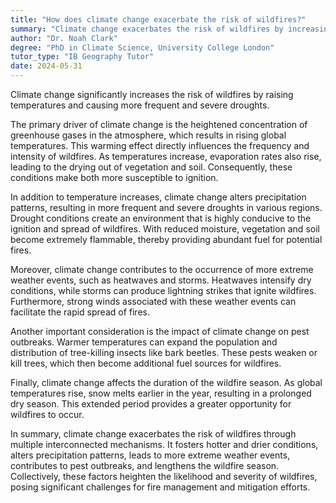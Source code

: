 ```yaml
---
title: "How does climate change exacerbate the risk of wildfires?"
summary: "Climate change exacerbates the risk of wildfires by increasing temperatures and causing more frequent and severe droughts."
author: "Dr. Noah Clark"
degree: "PhD in Climate Science, University College London"
tutor_type: "IB Geography Tutor"
date: 2024-05-31
---
```


Climate change significantly increases the risk of wildfires by raising temperatures and causing more frequent and severe droughts.

The primary driver of climate change is the heightened concentration of greenhouse gases in the atmosphere, which results in rising global temperatures. This warming effect directly influences the frequency and intensity of wildfires. As temperatures increase, evaporation rates also rise, leading to the drying out of vegetation and soil. Consequently, these conditions make both more susceptible to ignition.

In addition to temperature increases, climate change alters precipitation patterns, resulting in more frequent and severe droughts in various regions. Drought conditions create an environment that is highly conducive to the ignition and spread of wildfires. With reduced moisture, vegetation and soil become extremely flammable, thereby providing abundant fuel for potential fires.

Moreover, climate change contributes to the occurrence of more extreme weather events, such as heatwaves and storms. Heatwaves intensify dry conditions, while storms can produce lightning strikes that ignite wildfires. Furthermore, strong winds associated with these weather events can facilitate the rapid spread of fires.

Another important consideration is the impact of climate change on pest outbreaks. Warmer temperatures can expand the population and distribution of tree-killing insects like bark beetles. These pests weaken or kill trees, which then become additional fuel sources for wildfires.

Finally, climate change affects the duration of the wildfire season. As global temperatures rise, snow melts earlier in the year, resulting in a prolonged dry season. This extended period provides a greater opportunity for wildfires to occur.

In summary, climate change exacerbates the risk of wildfires through multiple interconnected mechanisms. It fosters hotter and drier conditions, alters precipitation patterns, leads to more extreme weather events, contributes to pest outbreaks, and lengthens the wildfire season. Collectively, these factors heighten the likelihood and severity of wildfires, posing significant challenges for fire management and mitigation efforts.
    